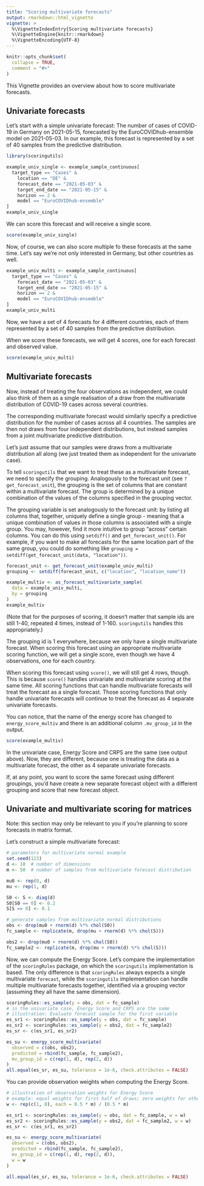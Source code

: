 ```yaml
---
title: "Scoring multivariate forecasts"
output: rmarkdown::html_vignette
vignette: >
  %\VignetteIndexEntry{Scoring multivariate forecasts}
  %\VignetteEngine{knitr::rmarkdown}
  %\VignetteEncoding{UTF-8}
---
```


```r
knitr::opts_chunk$set(
  collapse = TRUE,
  comment = "#>"
)
```
This Vignette provides an overview about how to score multivariate forecasts.


## Univariate forecasts

Let's start with a simple univariate forecast: The number of cases of COVID-19 in Germany on 2021-05-15, forecasted by the EuroCOVIDhub-ensemble model on 2021-05-03. In our example, this forecast is represented by a set of 40 samples from the predictive distribution.

```r
library(scoringutils)

example_univ_single <- example_sample_continuous[
  target_type == "Cases" &
    location == "DE" &
    forecast_date == "2021-05-03" &
    target_end_date == "2021-05-15" &
    horizon == 2 &
    model == "EuroCOVIDhub-ensemble"
]
example_univ_single
```

We can score this forecast and will receive a single score.
```r
score(example_univ_single)
```

Now, of course, we can also score multiple fo these forecasts at the same time. Let's say we're not only interested in Germany, but other countries as well.

```r
example_univ_multi <- example_sample_continuous[
  target_type == "Cases" &
    forecast_date == "2021-05-03" &
    target_end_date == "2021-05-15" &
    horizon == 2 &
    model == "EuroCOVIDhub-ensemble"
]
example_univ_multi
```

Now, we have a set of 4 forecasts for 4 different countries, each of them represented by a set of 40 samples from the predictive distribution.

When we score these forecasts, we will get 4 scores, one for each forecast and observed value.
```r
score(example_univ_multi)
```

## Multivariate forecasts

Now, instead of treating the four observations as independent, we could also think of them as a single realisation of a draw from the multivariate distribution of COVID-19 cases across several countries.

The corresponding multivariate forecast would similarly specify a predictive distribution for the number of cases across all 4 countries. The samples are then not draws from four independent distributions, but instead samples from a joint multivariate predictive distribution.

Let's just assume that our samples were draws from a multivariate distribution all along (we just treated them as independent for the univariate case).

To tell `scoringutils` that we want to treat these as a multivariate forecast, we need to specify the grouping. Analogously to the forecast unit (see `?get_forecast_unit`), the grouping is the set of columns that are constant within a multivariate forecast. The group is determined by a unique combination of the values of the columns specified in the grouping vector.

The grouping variable is set analogously to the forecast unit: by listing all columns that, together, uniquely define a single group - meaning that a unique combination of values in those columns is associated with a single group. You may, however, find it more intuitive to group "across" certain columns. You can do this using `setdiff()` and `get_forecast_unit()`. For example, if you want to make all forecasts for the same location part of the same group, you could do something like `grouping = setdiff(get_forecast_unit(data, "location"))`.

```r
forecast_unit <- get_forecast_unit(example_univ_multi)
grouping <- setdiff(forecast_unit, c("location", "location_name"))

example_multiv <- as_forecast_multivariate_sample(
  data = example_univ_multi,
  by = grouping
)
example_multiv
```

(Note that for the purposes of scoring, it doesn't matter that sample ids are still 1-40, repeated 4 times, instead of 1-160. `scoringutils` handles this appropriately.)

The grouping id is 1 everywhere, because we only have a single multivariate forecast. When scoring this forecast using an appropriate multivariate scoring function, we will get a single score, even though we have 4 observations, one for each country.

When scoring this forecast using `score()`, we will still get 4 rows, though. This is because `score()` handles univariate and multivariate scoring at the same time. All scoring functions that can handle multivariate forecasts will treat the forecast as a single forecast. Those scoring functions that only handle univariate forecasts will continue to treat the forecast as 4 separate univariate forecasts.

You can notice, that the name of the energy score has changed to `energy_score_multiv` and there is an additional column `.mv_group_id` in the output.

```r
score(example_multiv)
```

In the univariate case, Energy Score and CRPS are the same (see output above). Now, they are different, because one is treating the data as a multivariate forecast, the other as 4 separate univariate forecasts.

If, at any point, you want to score the same forecast using different groupings, you'd have create a new separate forecast object with a different grouping and score that new forecast object.

<!-- ## Details on the grouping - WIP

As mentioned above, you can set the grouping with the `set_grouping` function. This will return the original data with an additional column `.mv_group_id` that indicates the group each observation belongs to.

Alternatively, you can set the grouping right when creating the forecast.


forecast <- as_forecast_sample(
  example_sample_continuous,
  grouping = c("target_end_date", "target_type", "forecast_date", "model", "horizon")
)

forecast -->



## Univariate and multivariate scoring for matrices

Note: this section may only be relevant to you if you're planning to score forecasts in matrix format.

Let's construct a simple multivariate forecast:

```r
# parameters for multivariate normal example
set.seed(123)
d <- 10  # number of dimensions
m <- 50  # number of samples from multivariate forecast distribution

mu0 <- rep(0, d)
mu <- rep(1, d)

S0 <- S <- diag(d)
S0[S0 == 0] <- 0.2
S[S == 0] <- 0.1

# generate samples from multivariate normal distributions
obs <- drop(mu0 + rnorm(d) %*% chol(S0))
fc_sample <- replicate(m, drop(mu + rnorm(d) %*% chol(S)))

obs2 <- drop(mu0 + rnorm(d) %*% chol(S0))
fc_sample2 <- replicate(m, drop(mu + rnorm(d) %*% chol(S)))
```

Now, we can compute the Energy Score. Let's compare the implementation of the `scoringRules` package, on which the `scoringutils` implementation is based. The only difference is that `scoringRules` always expects a single multivariate `forecast`, while the `scoringutils` implementation can handle multiple multivariate forecasts together, identified via a grouping vector (assuming they all have the same dimension).

```r
scoringRules::es_sample(y = obs, dat = fc_sample)
# in the univariate case, Energy Score and CRPS are the same
# illustration: Evaluate forecast sample for the first variable
es_sr1 <- scoringRules::es_sample(y = obs, dat = fc_sample)
es_sr2 <- scoringRules::es_sample(y = obs2, dat = fc_sample2)
es_sr <- c(es_sr1, es_sr2)

es_su <- energy_score_multivariate(
  observed = c(obs, obs2),
  predicted = rbind(fc_sample, fc_sample2),
  mv_group_id = c(rep(1, d), rep(2, d))
)
all.equal(es_sr, es_su, tolerance = 1e-6, check.attributes = FALSE)
```

You can provide observation weights when computing the Energy Score.

```r
# illustration of observation weights for Energy Score
# example: equal weights for first half of draws; zero weights for other draws
w <- rep(c(1, 0), each = 0.5 * m) / (0.5 * m)

es_sr1 <- scoringRules::es_sample(y = obs, dat = fc_sample, w = w)
es_sr2 <- scoringRules::es_sample(y = obs2, dat = fc_sample2, w = w)
es_sr <- c(es_sr1, es_sr2)

es_su <- energy_score_multivariate(
  observed = c(obs, obs2),
  predicted = rbind(fc_sample, fc_sample2),
  mv_group_id = c(rep(1, d), rep(2, d)),
  w = w
)

all.equal(es_sr, es_su, tolerance = 1e-6, check.attributes = FALSE)
```
